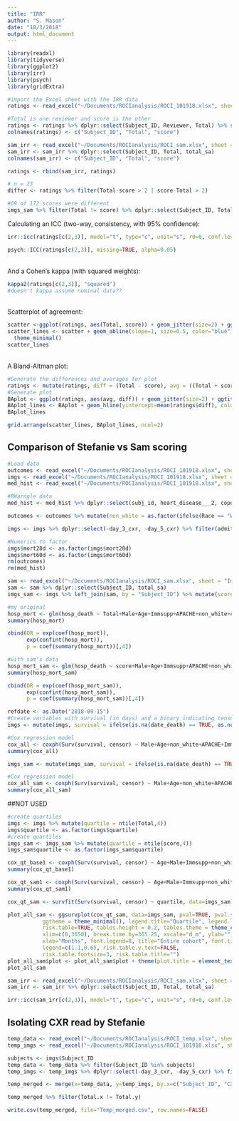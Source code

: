 ```yaml
---
title: "IRR"
author: "S. Mason"
date: "10/3/2018"
output: html_document
---
```

```r
library(readxl)
library(tidyverse)
library(ggplot2)
library(irr)
library(psych)
library(gridExtra)
```

```r
#import the Excel sheet with the IRR data
ratings <- read_excel("~/Documents/ROCIanalysis/ROCI_101918.xlsx", sheet = "IRR_2", range = cell_cols(1:10))

#Total is one reviewer and score is the other
ratings <- ratings %>% dplyr::select(Subject_ID, Reviewer, Total) %>% spread(Reviewer, Total)
colnames(ratings) <- c("Subject_ID", "Total", "score")
```

```r
sam_irr <- read_excel("~/Documents/ROCIanalysis/ROCI_sam.xlsx", sheet = "Imaging", range = cell_cols(1:16))
sam_irr <- sam_irr %>% dplyr::select(Subject_ID, Total, total_sa)
colnames(sam_irr) <- c("Subject_ID", "Total", "score")

ratings <- rbind(sam_irr, ratings)
```

```r
# n = 23
differ <- ratings %>% filter(Total-score > 2 | score-Total > 2)
```

```r
#69 of 172 scores were different
imgs_sam %>% filter(Total != score) %>% dplyr::select(Subject_ID, Total, score)
```

Calculating an ICC (two-way, consistency, with 95% confidence):
```r
irr::icc(ratings[c(2,3)], model="t", type="c", unit="s", r0=0, conf.level=0.95)
```

```r
psych::ICC(ratings[c(2,3)], missing=TRUE, alpha=0.05)
```

<br>And a Cohen's kappa (with squared weights):
```r
kappa2(ratings[c(2,3)], "squared")
#doesn't kappa assume nominal data??
```

<br>Scatterplot of agreement:
```r
scatter <-ggplot(ratings, aes(Total, score)) + geom_jitter(size=2) + ggtitle("A") + xlab("Reviewer 1 score") + ylab("Reviewer 2 score")
scatter_lines <- scatter + geom_abline(slope=1, size=0.5, color="blue") + scale_x_continuous(breaks=seq(0,16,2)) + scale_y_continuous(breaks=seq(0,16,2)) +
  theme_minimal()
scatter_lines
```

<br>A Bland-Altman plot:
```r
#Generate the differences and averages for plot
ratings <- mutate(ratings, diff = (Total - score), avg = ((Total + score) / 2))
#Generate plot
BAplot <- ggplot(ratings, aes(avg, diff)) + geom_jitter(size=2) + ggtitle("B") + xlab("Average") + ylab("Difference")
BAplot_lines <- BAplot + geom_hline(yintercept=mean(ratings$diff), color="blue", size=0.5) + geom_hline(yintercept=mean(ratings$diff) - 1.96*sd(ratings$diff), color="red", size=0.5) + geom_hline(yintercept=mean(ratings$diff) + 1.96*sd(ratings$diff), color="red", size=0.5) + theme_minimal()
BAplot_lines
```

```r
grid.arrange(scatter_lines, BAplot_lines, ncol=2)
```

## Comparison of Stefanie vs Sam scoring

```r
#Load data
outcomes <- read_excel("~/Documents/ROCIanalysis/ROCI_101918.xlsx", sheet = "Outcomes", range = cell_cols(1:27))
imgs <- read_excel("~/Documents/ROCIanalysis/ROCI_101918.xlsx", sheet = "Imaging", range = cell_cols(1:11))
med_hist <- read_excel("~/Documents/ROCIanalysis/ROCI_101918.xlsx", sheet = "baseline_data", range = cell_cols(1:32))

#RWarngle data
med_hist <- med_hist %>% dplyr::select(subj_id, heart_disease___2, copd) %>% mutate(chf = as.factor(heart_disease___2), copd = as.factor(copd)) %>% dplyr::select(-heart_disease___2) %>% dplyr::rename(Subject_ID = subj_id) 

outcomes <- outcomes %>% mutate(non_white = as.factor(ifelse(Race == "White, non-Hispanic origin", 0, 1)), hosp_death = as.factor(ifelse(DC_coded == 0 | DC_coded == 1, 1, 0)), Immsupp = as.factor(Immsupp), Male = as.factor(Male)) %>% left_join(med_hist, by = "Subject_ID")

imgs <- imgs %>% dplyr::select(-day_3_cxr, -day_5_cxr) %>% filter(admit_cxr == 1) %>% left_join(outcomes, by = "Subject_ID") %>% filter(Final_Dx != "Control") 

#Numerics to factor
imgs$mort28d <- as.factor(imgs$mort28d)
imgs$mort60d <- as.factor(imgs$mort60d)
rm(outcomes)
rm(med_hist)
```


```r
sam <- read_excel("~/Documents/ROCIanalysis/ROCI_sam.xlsx", sheet = "Imaging", range = cell_cols(1:16))
sam <- sam %>% dplyr::select(Subject_ID, total_sa)
imgs_sam <- imgs %>% left_join(sam, by = "Subject_ID") %>% mutate(score = ifelse(is.na(total_sa), Total, total_sa)) 
```

```r
#my original
hosp_mort <- glm(hosp_death ~ Total+Male+Age+Immsupp+APACHE+non_white+copd+chf, family=binomial(link='logit'), data=imgs)
summary(hosp_mort)

cbind(OR = exp(coef(hosp_mort)),
      exp(confint(hosp_mort)),
      p = coef(summary(hosp_mort))[,4])

#with sam's data
hosp_mort_sam <- glm(hosp_death ~ score+Male+Age+Immsupp+APACHE+non_white+copd+chf, family=binomial(link='logit'), data=imgs_sam)
summary(hosp_mort_sam)

cbind(OR = exp(coef(hosp_mort_sam)),
      exp(confint(hosp_mort_sam)),
      p = coef(summary(hosp_mort_sam))[,4])
```

```r
refdate <- as.Date("2018-09-15")
#Create variables with survival (in days) and a binary indicating censored status
imgs <- mutate(imgs, survival = ifelse(is.na(date_death) == TRUE, as.numeric(difftime(refdate, ICU_admit, units='days')), as.numeric(difftime(date_death, ICU_admit, units='days')))) %>% mutate(censor = ifelse(is.na(date_death) == TRUE, 0, 1))

#Cox regression model
cox_all <- coxph(Surv(survival, censor) ~ Male+Age+non_white+APACHE+Immsupp+Total+copd+chf, data=imgs)
summary(cox_all)

imgs_sam <- mutate(imgs_sam, survival = ifelse(is.na(date_death) == TRUE, as.numeric(difftime(refdate, ICU_admit, units='days')), as.numeric(difftime(date_death, ICU_admit, units='days')))) %>% mutate(censor = ifelse(is.na(date_death) == TRUE, 0, 1))

#Cox regression model
cox_all_sam <- coxph(Surv(survival, censor) ~ Male+Age+non_white+APACHE+Immsupp+score+copd+chf, data=imgs_sam)
summary(cox_all_sam)
```



##NOT USED

```r
#create quartiles
imgs <- imgs %>% mutate(quartile = ntile(Total,4)) 
imgs$quartile <- as.factor(imgs$quartile)
#create quartiles
imgs_sam <- imgs_sam %>% mutate(quartile = ntile(score,4)) 
imgs_sam$quartile <- as.factor(imgs_sam$quartile)
```

```r
cox_qt_base1 <- coxph(Surv(survival, censor) ~ Age+Male+Immsupp+non_white+APACHE+quartile, data=imgs)
summary(cox_qt_base1)

cox_qt_sam1 <- coxph(Surv(survival, censor) ~ Age+Male+Immsupp+non_white+APACHE+quartile, data=imgs_sam)
summary(cox_qt_sam1)
```

```r
cox_qt_sam <- survfit(Surv(survival, censor) ~ quartile, data=imgs_sam)

plot_all_sam <- ggsurvplot(cox_qt_sam, data=imgs_sam, pval=TRUE, pval.size=3,
           ggtheme = theme_minimal(), legend.title="Quartile", legend.labs=c("Q1","Q2","Q3","Q4"),
           risk.table=TRUE, tables.height = 0.2, tables.theme = theme_cleantable(),
           xlim=c(0,3650), break.time.by=365.25, xscale="d_m", ylab="",
           xlab="Months", font.legend=8, title="Entire cohort", font.title=10,
           legend=c(1.1,0.6), risk.table.y.text=FALSE,
           risk.table.fontsize=3, risk.table.title="") 
plot_all_sam$plot <- plot_all_sam$plot + theme(plot.title = element_text(hjust = 0.5))
plot_all_sam
```

```r
sam_irr <- read_excel("~/Documents/ROCIanalysis/ROCI_sam.xlsx", sheet = "Imaging", range = cell_cols(1:16))
sam_irr <- sam_irr %>% dplyr::select(Subject_ID, Total, total_sa)

irr::icc(sam_irr[c(2,3)], model="t", type="c", unit="s", r0=0, conf.level=0.95)
```

## Isolating CXR read by Stefanie
```r
temp_data <- read_excel("~/Documents/ROCIanalysis/ROCI_temp.xlsx", sheet = "Img_edit") #previously scored
temp_imgs <- read_excel("~/Documents/ROCIanalysis/ROCI_101918.xlsx", sheet = "Imaging", range = cell_cols(1:11)) #final group
```
```r
subjects <- imgs$Subject_ID
temp_data <- temp_data %>% filter(Subject_ID %in% subjects)
temp_imgs <- temp_imgs %>% dplyr::select(-day_3_cxr, -day_5_cxr) %>% filter(admit_cxr == 1) %>% filter(Subject_ID %in% subjects)
```
```r
temp_merged <- merge(x=temp_data, y=temp_imgs, by.x=c("Subject_ID", "CXRdate"), by.y=c("Subject_ID", "cxr_date"))
```
```r
temp_merged %>% filter(Total.x != Total.y)
```

```r
write.csv(temp_merged, file="Temp_merged.csv", row.names=FALSE)
```




